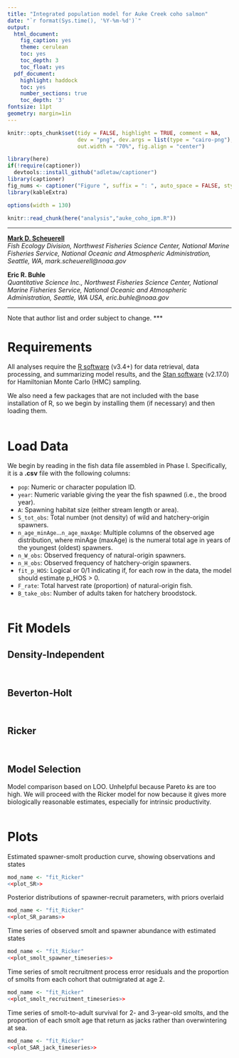 ```yaml
---
title: "Integrated population model for Auke Creek coho salmon"
date: "`r format(Sys.time(), '%Y-%m-%d')`"
output:
  html_document:
    fig_caption: yes
    theme: cerulean
    toc: yes
    toc_depth: 3
    toc_float: yes
  pdf_document:
    highlight: haddock
    toc: yes
    number_sections: true
    toc_depth: '3'
fontsize: 11pt
geometry: margin=1in
---
```


```r
knitr::opts_chunk$set(tidy = FALSE, highlight = TRUE, comment = NA, 
                      dev = "png", dev.args = list(type = "cairo-png"), dpi = 200,
                      out.width = "70%", fig.align = "center")

library(here)
if(!require(captioner))
  devtools::install_github("adletaw/captioner")
library(captioner)
fig_nums <- captioner("Figure ", suffix = ": ", auto_space = FALSE, style = "b", style_prefix = TRUE)
library(kableExtra)
```
```r
options(width = 130)
```
```r
knitr::read_chunk(here("analysis","auke_coho_ipm.R"))
```

***

[__Mark D. Scheuerell__](https://faculty.washington.edu/scheuerl/)  
_Fish Ecology Division, Northwest Fisheries Science Center, National Marine Fisheries Service, National Oceanic and Atmospheric Administration, Seattle, WA, mark.scheuerell@noaa.gov_


__Eric R. Buhle__  
_Quantitative Science Inc., Northwest Fisheries Science Center, National Marine Fisheries Service, National Oceanic and Atmospheric Administration, Seattle, WA USA, eric.buhle@noaa.gov_

***
Note that author list and order subject to change.
***

# Requirements
All analyses require the [R software](https://cran.r-project.org/) (v3.4+) for data retrieval, data processing, and summarizing model results, and the [Stan software](http://mc-stan.org/) (v2.17.0) for Hamiltonian Monte Carlo (HMC) sampling.

We also need a few packages that are not included with the base installation of R, so we begin by installing them (if necessary) and then loading them.

```r
```

# Load Data

We begin by reading in the fish data file assembled in Phase I. Specifically, it is a __.csv__ file with the following columns:

 * `pop`: Numeric or character population ID.
 * `year`: Numeric variable giving the year the fish spawned (i.e., the brood year).
 * `A`: Spawning habitat size (either stream length or area).
 * `S_tot_obs`: Total number (not density) of wild and hatchery-origin spawners.
 * `n_age_minAge`...`n_age_maxAge`: Multiple columns of the observed age distribution, where minAge (maxAge) is the numeral total age in years of the youngest (oldest) spawners.
 * `n_W_obs`: Observed frequency of natural-origin spawners.
 * `n_H_obs`: Observed frequency of hatchery-origin spawners.
 * `fit_p_HOS`: Logical or 0/1 indicating if, for each row in the data, the model should estimate p_HOS > 0.
 * `F_rate`: Total harvest rate (proportion) of natural-origin fish.
 * `B_take_obs`: Number of adults taken for hatchery broodstock.
 
```r
```

# Fit Models

## Density-Independent

```r
```
```r
```

## Beverton-Holt

```r
```
```r
```

## Ricker

```r
```
```r
```

## Model Selection

Model comparison based on LOO. Unhelpful because Pareto *k*s are too high. We will proceed with the Ricker model for now because it gives more biologically reasonable estimates, especially for intrinsic productivity.

```r
```

# Plots

Estimated spawner-smolt production curve, showing observations and states

```r
mod_name <- "fit_Ricker"
<<plot_SR>>
```

Posterior distributions of spawner-recruit parameters, with priors overlaid

```r
mod_name <- "fit_Ricker"
<<plot_SR_params>>
```

Time series of observed smolt and spawner abundance with estimated states

```r
mod_name <- "fit_Ricker"
<<plot_smolt_spawner_timeseries>>
```

Time series of smolt recruitment process error residuals and the proportion of smolts from each cohort that outmigrated at age 2.

```r
mod_name <- "fit_Ricker"
<<plot_smolt_recruitment_timeseries>>
```

Time series of smolt-to-adult survival for 2- and 3-year-old smolts, and the proportion of each smolt age that return as jacks rather than overwintering at sea.

```r
mod_name <- "fit_Ricker"
<<plot_SAR_jack_timeseries>>
```
